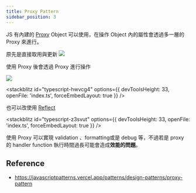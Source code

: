 ```yaml
---
title: Proxy Pattern
sidebar_position: 3
---
```

JS 有內建的 [Proxy](https://developer.mozilla.org/zh-TW/docs/Web/JavaScript/Reference/Global_Objects/Proxy) Object 可以使用，在操作 Object 內的屬性會透過多一層的 Proxy 來進行。

原先是直接取用與更新
![](../../static/JS%20pattern-proxy.png)

使用 Proxy 後會透過 Proxy 進行操作

![](../../static/JS%20pattern-JS%20proxy%202.png)

<stackblitz id="typescript-hwvcg4" options={{
    devToolsHeight: 33, 
    openFile: 'index.ts',
    forceEmbedLayout: true
  }}
/>

也可以改使用 [Reflect](https://developer.mozilla.org/zh-TW/docs/Web/JavaScript/Reference/Global_Objects/Reflect)

<stackblitz id="typescript-z3svut" options={{
    devToolsHeight: 33, 
    openFile: 'index.ts',
    forceEmbedLayout: true
  }}
/>

使用 Proxy 可以實現 validation 、formatting或是 debug 等，不過若是 proxy 的 handler function 執行時間過長可能會造成**效能的問題**。

## Reference
- https://javascriptpatterns.vercel.app/patterns/design-patterns/proxy-pattern
